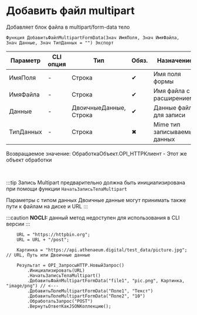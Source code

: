 ﻿---
sidebar_position: 6
---


# Добавить файл multipart 
 Добавляет блок файла в multipart/form-data тело



`Функция ДобавитьФайлMultipartFormData(Знач ИмяПоля, Знач ИмяФайла, Знач Данные, Знач ТипДанных = "") Экспорт`

  | Параметр | CLI опция | Тип | Обяз. | Назначение |
  |-|-|-|-|-|
  | ИмяПоля | - | Строка | &#x2714; | Имя поля формы |
  | ИмяФайла | - | Строка | &#x2714; | Имя файла с расширением |
  | Данные | - | ДвоичныеДанные, Строка | &#x2714; | Данные файла для записи |
  | ТипДанных | - | Строка | &#x2716; | Mime тип записываемых данных |

  
  Возвращаемое значение:   ОбработкаОбъект.OPI_HTTPКлиент -  Этот же объект обработки

<br/>

:::tip
Запись Multipart предварительно должна быть инициализирована при помощи функции `НачатьЗаписьТелаMultipart`

Параметры с типом данных Двоичные данные могут принимать также пути к файлам на диске и URL
:::

:::caution
**NOCLI:** данный метод недоступен для использования в CLI версии
:::
<br/>



```bsl title="Пример использования для 1С:Предприятие/OneScript"
    URL = "https://httpbin.org";
    URL = URL + "/post";

    Картинка = "https://api.athenaeum.digital/test_data/picture.jpg"; // URL, Путь или Двоичные данные

    Результат = OPI_ЗапросыHTTP.НовыйЗапрос()
        .Инициализировать(URL)
        .НачатьЗаписьТелаMultipart()
        .ДобавитьФайлMultipartFormData("file1", "pic.png", Картинка, "image/png") // <---
        .ДобавитьПолеMultipartFormData("Поле1", "Текст")
        .ДобавитьПолеMultipartFormData("Поле2", "10")
        .ОбработатьЗапрос("POST")
        .ВернутьОтветКакJSONКоллекцию();
```
    




